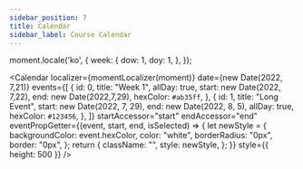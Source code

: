 ```yaml
---
sidebar_position: 7
title: Calendar
sidebar_label: Course Calendar
---
```


moment.locale('ko', {
    week: {
        dow: 1,
        doy: 1,
    },
});

<Calendar
  localizer={momentLocalizer(moment)}
  date={new Date(2022, 7,21)}
  events={[
    {
      id: 0,
      title: "Week 1",
      allDay: true,
      start: new Date(2022, 7,22),
      end: new Date(2022,7,29),
      hexColor: `#ab35ff`,
    },
    {
      id: 1,
      title: "Long Event",
      start: new Date(2022, 7, 29),
      end: new Date(2022, 8, 5),
      allDay: true,
      hexColor: `#123456`,
    },
  ]}
  startAccessor="start"
  endAccessor="end"
  eventPropGetter={(event, start, end, isSelected) => {
    let newStyle = {
      backgroundColor: event.hexColor,
      color: "white",
      borderRadius: "0px",
      border: "0px",
    };
    return {
      className: "",
      style: newStyle,
    };
  }}
  style={{ height: 500 }}
/>
